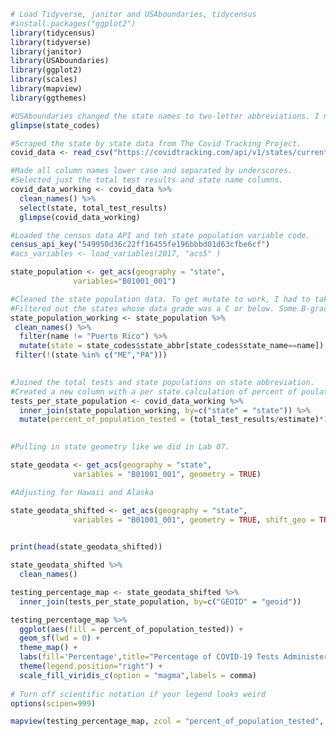 


```r
# Load Tidyverse, janitor and USAboundaries, tidycensus
#install.packages("ggplot2")
library(tidycensus)
library(tidyverse)
library(janitor)
library(USAboundaries)
library(ggplot2)
library(scales)
library(mapview)
library(ggthemes)

```



```r
#USAboundaries changed the state names to two-letter abbreviations. I needed to glimpse it here to see what the variable names were.
glimpse(state_codes)
```



```r
#Scraped the state by state data from The Covid Tracking Project.
covid_data <- read_csv("https://covidtracking.com/api/v1/states/current.csv")
```

```r
#Made all column names lower case and separated by underscores.
#Selected just the total test results and state name columns.
covid_data_working <- covid_data %>%
  clean_names() %>%
  select(state, total_test_results)
  glimpse(covid_data_working)
```

```r
#Loaded the census data API and teh state population variable code.
census_api_key("549950d36c22ff16455fe196bbbd01d63cfbe6cf")
#acs_variables <- load_variables(2017, "acs5" )

state_population <- get_acs(geography = "state", 
              variables="B01001_001")
```

```r
#Cleaned the state population data. To get mutate to work, I had to take our Puerto Rico because USAboundaries wouldn't work on Puerto Rico.
#Filtered out the states whose data grade was a C or below. Some B-grade states were filtered out because total test results were not per person, but instead per specimen or did not include private lab totals. States with B grades that were filtered out were Indiana, Iowa, Maine, Massachusetts, California.
state_population_working <- state_population %>%
 clean_names() %>%
  filter(name != "Puerto Rico") %>% 
  mutate(state = state_codes$state_abbr[state_codes$state_name==name]) %>%
 filter(!(state %in% c("ME","PA")))
  
``` 

```r
#Joined the total tests and state populations on state abbreviation.
#Created a new column with a per state calculation of percent of poulation tested.
tests_per_state_population <- covid_data_working %>%
  inner_join(state_population_working, by=c("state" = "state")) %>%
  mutate(percent_of_population_tested = (total_test_results/estimate)*100)
  
```

```r
#Pulling in state geometry like we did in Lab 07.

state_geodata <- get_acs(geography = "state",
              variables = "B01001_001", geometry = TRUE)
```
``` r
#Adjusting for Hawaii and Alaska

state_geodata_shifted <- get_acs(geography = "state",
              variables = "B01001_001", geometry = TRUE, shift_geo = TRUE)
              
```

```r

print(head(state_geodata_shifted))

```

```r
state_geodata_shifted %>%
  clean_names()
```


``` r
testing_percentage_map <- state_geodata_shifted %>%
  inner_join(tests_per_state_population, by=c("GEOID" = "geoid"))

```

```r
testing_percentage_map %>%
  ggplot(aes(fill = percent_of_population_tested)) +
  geom_sf(lwd = 0) +
  theme_map() +
  labs(fill='Percentage',title="Percentage of COVID-19 Tests Administered by State Population", subtitle = "2017 population, U.S. Census", caption = "Source: U.S. Census ACS and The Covid Tracking Project") +
  theme(legend.position="right") +
  scale_fill_viridis_c(option = "magma",labels = comma)
  
# Turn off scientific notation if your legend looks weird
options(scipen=999)
```

``` r
mapview(testing_percentage_map, zcol = "percent_of_population_tested", legend = TRUE)
```